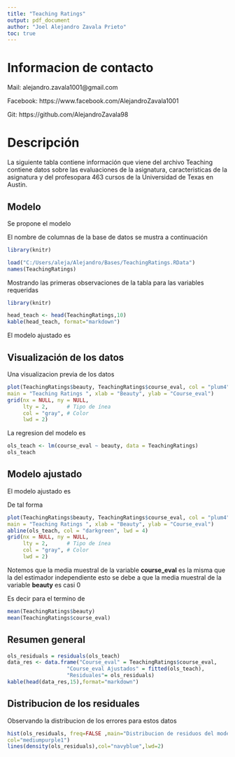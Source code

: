 ```yaml
---
title: "Teaching Ratings"
output: pdf_document
author: "Joel Alejandro Zavala Prieto"
toc: true
---
```


\newpage

# Informacion de contacto

Mail: alejandro.zavala1001@gmail.com

Facebook: https://www.facebook.com/AlejandroZavala1001

Git: https://github.com/AlejandroZavala98

\newpage

# Descripción

La siguiente tabla contiene información que viene del archivo Teaching contiene datos sobre las evaluaciones de la asignatura, caracteristicas de la asignatura y del profesopara 463 cursos de la Universidad de Texas en Austin. 

## Modelo

Se propone el modelo

\begin{equation*}
\begin{split}
\text{course\_eval}_{i} &= \beta_{0} + \beta_{1}beauty_{i} + u_{i} \\
i &= 1,2,...,463
\end{split}
\end{equation*}

El nombre de columnas de la base de datos se mustra a continuación

```r
library(knitr)

load("C:/Users/aleja/Alejandro/Bases/TeachingRatings.RData")
names(TeachingRatings)
```

Mostrando las primeras observaciones de la tabla para las variables requeridas

```r
library(knitr)

head_teach <- head(TeachingRatings,10)
kable(head_teach, format="markdown")
```

El modelo ajustado es

\begin{equation*}
\begin{split}
\hat{\text{course\_eval}_{i}} &= \hat{\beta_{0}} + \hat{\beta_{1}}beauty_{i} \\
i &= 1,2,...,463
\end{split}
\end{equation*}

\newpage

## Visualización de los datos

Una visualizacion previa de los datos

```r
plot(TeachingRatings$beauty, TeachingRatings$course_eval, col = "plum4", lwd = 3,
main = "Teaching Ratings ", xlab = "Beauty", ylab = "Course_eval")
grid(nx = NULL, ny = NULL,
     lty = 2,      # Tipo de ínea
     col = "gray", # Color
     lwd = 2)  
```

La regresion del modelo es

```r
ols_teach <- lm(course_eval ~ beauty, data = TeachingRatings)
ols_teach
```

## Modelo ajustado

El modelo ajustado es

\begin{equation*}
\begin{split}
\hat{\text{course\_eval}_{i}} &= 3.998 + 0.133 beauty_{i} \\
i &= 1,2,...,463
\end{split}
\end{equation*}

\newpage

De tal forma

```r
plot(TeachingRatings$beauty, TeachingRatings$course_eval, col = "plum4", lwd = 3,
main = "Teaching Ratings ", xlab = "Beauty", ylab = "Course_eval")
abline(ols_teach, col = "darkgreen", lwd = 4)
grid(nx = NULL, ny = NULL,
     lty = 2,      # Tipo de ínea
     col = "gray", # Color
     lwd = 2)  
```

Notemos que la media muestral de la variable **course_eval** es la misma que la del estimador independiente esto se debe a que la media muestral de la variable **beauty** es casi 0

Es decir para el termino de 
```r
mean(TeachingRatings$beauty)
mean(TeachingRatings$course_eval)
```

\newpage

## Resumen general

```r
ols_residuals = residuals(ols_teach)
data_res <- data.frame("Course_eval" = TeachingRatings$course_eval,
                   "Course_eval Ajustados" = fitted(ols_teach),
                   "Residuales"= ols_residuals)
kable(head(data_res,15),format="markdown")
```

## Distribucion de los residuales

Observando la distribucion de los errores para estos datos

```r
hist(ols_residuals, freq=FALSE ,main="Distribucion de residuos del modelo lineal",
col="mediumpurple1")
lines(density(ols_residuals),col="navyblue",lwd=2)
```


